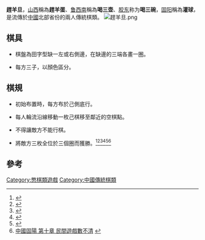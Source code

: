 '''趕羊旦'''，[[山西|山西]]稱為'''趕羊蛋'''、[[鲁西南|鲁西南]]稱為'''喝三壶'''、[[胶东|胶东]]称为'''喝三碗'''，[[固阳|固阳]]稱為'''灌球'''，是流傳於[[中國|中國]]北部省份的兩人傳統棋類。
[[File:趕羊旦.png|thumb]]
==棋具==

*棋盤為田字型缺一左或右側邊，在缺邊的三端各畫一圈。

*每方三子，以顏色區分。

==棋規==

*初始布置時，每方布於己側底行。

*每人輪流沿線移動一枚己棋移至鄰近的空棋點。

*不得讓敵方不能行棋。

*將敵方三枚全位於三個圈而獲勝。<ref name="中國民間遊戲與競技">{{cite book |author=郭泮溪 |title=《中國民間遊戲與競技》 |date=2006|publisher=中国社会出版社 |location=中國 |language=zh-cn|isbn=9787508714745 }}</ref><ref name="齐鲁特色文化丛书:杂艺 ">{{cite book |author=朱正昌 |title=《齐鲁特色文化丛书:杂艺 》 |date=2004-01|publisher=山東友谊出版社 |location=中國 |language=zh-cn|isbn=9787806427385}}</ref><ref name="〈也谈“鳖棋儿”">{{Cite web |url=http://wuxizazhi.cnki.net/Search/ZZSZ200201001.html |title=鲍延毅、成城：〈也谈“鳖棋儿”〉《枣庄学院学报》2002年第01期 |accessdate=2013-05-31 |archive-date=2013-12-28 |archive-url=https://web.archive.org/web/20131228145245/http://wuxizazhi.cnki.net/Search/ZZSZ200201001.html |dead-url=no }}</ref><ref>{{cite journal|url=http://www.cnki.com.cn/Article/CJFDTotal-TYWS404.018.htm|author=张夙起|title=〈京郊民間棋趣〉|journal=《体育文史》|volume=|issue=1994年04期|date=1994-04|publisher=《体育文史》杂志社|location=中國|language=zh-cn|isbn=|access-date=2013-05-31|archive-date=2013-12-28|archive-url=https://web.archive.org/web/20131228110127/http://www.cnki.com.cn/Article/CJFDTotal-TYWS404.018.htm|dead-url=no}}</ref><ref>{{Cite web |url=http://www.tydao.com/sxsu/2013/tongxi/tongxi44.htm |title=三晋童戏44：憋“茅坑” |accessdate=2013-06-01 |archive-date=2013-07-22 |archive-url=https://web.archive.org/web/20130722195351/http://www.tydao.com/sxsu/2013/tongxi/tongxi44.htm |dead-url=no }}</ref><ref>[http://www.nmg.xinhuanet.com/nmgwq/2011-04/29/content_22654837.htm 中國固陽 第十章 民間遊戲數不清] {{webarchive|url=https://web.archive.org/web/20120510073810/http://www.nmg.xinhuanet.com/nmgwq/2011-04/29/content_22654837.htm |date=2012-05-10 }}</ref>

==參考==
{{reflist}}

[[Category:憋棋類遊戲|Category:憋棋類遊戲]]
[[Category:中國傳統棋類|Category:中國傳統棋類]]